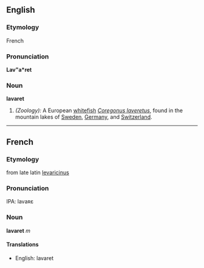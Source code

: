 ==English==
===Etymology===
French 
===Pronunciation===
'''Lav"a*ret'''
===Noun===
'''lavaret'''

#''(Zoology):'' A European [[whitefish]] ''[[Coregonus laveretus]]'', found in the mountain lakes of [[Sweden]], [[Germany]], and [[Switzerland]].

----
==French==
===Etymology===
from late latin [[levaricinus]]

===Pronunciation===
IPA: lavaʀɛ

===Noun===
'''lavaret''' ''m''

====Translations====
*English: lavaret